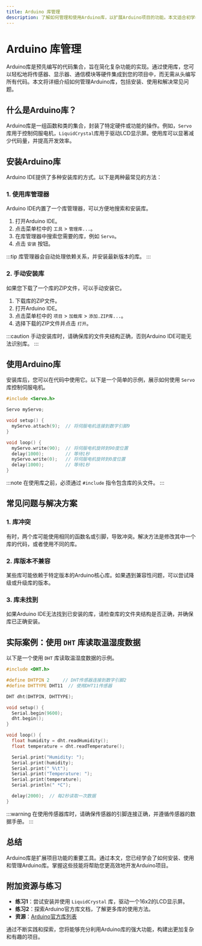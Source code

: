 ```yaml
---
title: Arduino 库管理
description: 了解如何管理和使用Arduino库，以扩展Arduino项目的功能。本文适合初学者，涵盖库的安装、使用和常见问题。
---
```


# Arduino 库管理

Arduino库是预先编写的代码集合，旨在简化复杂功能的实现。通过使用库，您可以轻松地将传感器、显示器、通信模块等硬件集成到您的项目中，而无需从头编写所有代码。本文将详细介绍如何管理Arduino库，包括安装、使用和解决常见问题。

## 什么是Arduino库？

Arduino库是一组函数和类的集合，封装了特定硬件或功能的操作。例如，`Servo`库用于控制伺服电机，`LiquidCrystal`库用于驱动LCD显示屏。使用库可以显著减少代码量，并提高开发效率。

## 安装Arduino库

Arduino IDE提供了多种安装库的方式。以下是两种最常见的方法：

### 1. 使用库管理器

Arduino IDE内置了一个库管理器，可以方便地搜索和安装库。

1. 打开Arduino IDE。
2. 点击菜单栏中的 `工具` > `管理库...`。
3. 在库管理器中搜索您需要的库，例如 `Servo`。
4. 点击 `安装` 按钮。

:::tip
库管理器会自动处理依赖关系，并安装最新版本的库。
:::

### 2. 手动安装库

如果您下载了一个库的ZIP文件，可以手动安装它。

1. 下载库的ZIP文件。
2. 打开Arduino IDE。
3. 点击菜单栏中的 `项目` > `加载库` > `添加.ZIP库...`。
4. 选择下载的ZIP文件并点击 `打开`。

:::caution
手动安装库时，请确保库的文件夹结构正确，否则Arduino IDE可能无法识别库。
:::

## 使用Arduino库

安装库后，您可以在代码中使用它。以下是一个简单的示例，展示如何使用 `Servo` 库控制伺服电机。

```cpp
#include <Servo.h>

Servo myServo;

void setup() {
  myServo.attach(9);  // 将伺服电机连接到数字引脚9
}

void loop() {
  myServo.write(90);  // 将伺服电机旋转到90度位置
  delay(1000);        // 等待1秒
  myServo.write(0);   // 将伺服电机旋转到0度位置
  delay(1000);        // 等待1秒
}
```

:::note
在使用库之前，必须通过 `#include` 指令包含库的头文件。
:::

## 常见问题与解决方案

### 1. 库冲突

有时，两个库可能使用相同的函数名或引脚，导致冲突。解决方法是修改其中一个库的代码，或者使用不同的库。

### 2. 库版本不兼容

某些库可能依赖于特定版本的Arduino核心库。如果遇到兼容性问题，可以尝试降级或升级库的版本。

### 3. 库未找到

如果Arduino IDE无法找到已安装的库，请检查库的文件夹结构是否正确，并确保库已正确安装。

## 实际案例：使用 `DHT` 库读取温湿度数据

以下是一个使用 `DHT` 库读取温湿度数据的示例。

```cpp
#include <DHT.h>

#define DHTPIN 2     // DHT传感器连接到数字引脚2
#define DHTTYPE DHT11  // 使用DHT11传感器

DHT dht(DHTPIN, DHTTYPE);

void setup() {
  Serial.begin(9600);
  dht.begin();
}

void loop() {
  float humidity = dht.readHumidity();
  float temperature = dht.readTemperature();

  Serial.print("Humidity: ");
  Serial.print(humidity);
  Serial.print(" %\t");
  Serial.print("Temperature: ");
  Serial.print(temperature);
  Serial.println(" *C");

  delay(2000);  // 每2秒读取一次数据
}
```

:::warning
在使用传感器库时，请确保传感器的引脚连接正确，并遵循传感器的数据手册。
:::

## 总结

Arduino库是扩展项目功能的重要工具。通过本文，您已经学会了如何安装、使用和管理Arduino库。掌握这些技能将帮助您更高效地开发Arduino项目。

## 附加资源与练习

- **练习1**：尝试安装并使用 `LiquidCrystal` 库，驱动一个16x2的LCD显示屏。
- **练习2**：探索Arduino官方库文档，了解更多库的使用方法。
- **资源**：[Arduino官方库列表](https://www.arduino.cc/reference/en/libraries/)

通过不断实践和探索，您将能够充分利用Arduino库的强大功能，构建出更加复杂和有趣的项目。